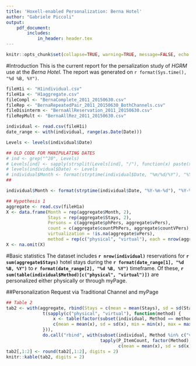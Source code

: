 ```yaml
---
title: 'Hoxell-enabled Personalization: Berna Hotel'
author: "Gabriele Piccoli"
output:
    pdf_document:
        includes:
            in_header: header.tex
---
```

```r
knitr::opts_chunk$set(collapse=TRUE, warning=TRUE, message=FALSE, echo = TRUE, results='hide')
```

#Introduction
This is the current report for the persalization study of *HGRM* use at the *Berna Hotel*. 
The report was generated on `r format(Sys.time(), "%d %B, %Y")`.

```r
fileH1i <- "H1individual.csv"
fileH1a <- "H1aggregate.csv"
fileCompl <- "BernaComplete_2011_20150630.csv"
fileRep <- "BernaRepeatedPair_2011_20150630_BothChannels.csv"
fileDisinterm <- "BernaAllReservation_2011_20150630.csv"
fileRepMult <- "BernaAllRez_2011_20150630.csv"

individual <- read.csv(fileH1i)
date_range <- with(individual, range(as.Date(Date)))

Levels <- levels(individual$Date)

## OLD CODE FOR MANIPULATING DATES
# ind <- grep("^20", Levels)
# Levels[ind] <- sapply(strsplit(Levels[ind], "/"), function(x) paste(x[c(2, 3, 1)], collapse = "/"))
# levels(individual$Date) <- Levels
# individual$Month <- format(strptime(individual$Date, "%m/%d/%Y"), "%Y-%m")
##

individual$Month <- format(strptime(individual$Date, "%Y-%m-%d"), "%Y-%m")

## Hypothesis 1
aggregate <- read.csv(fileH1a)
X <- data.frame(Month = rep(aggregate$Month, 2),
                Stays = rep(aggregate$Stays, 2),
                Persons = c(aggregate$phPers, aggregate$vPers),
                count = c(aggregate$countPhPers, aggregate$countVPers),
                virtualization = !is.na(aggregate$vPers),
                method = rep(c("physical", "virtual"), each = nrow(aggregate)))
X <- na.omit(X)
```

#Basic statistics
The dataset includes **`r nrow(individual)`** reservations for **`r sum(aggregate$Stays)`** hotel stays during the **`r format(date_range[1], "%d %B, %Y")`** to **`r format(date_range[2], "%d %B, %Y")`** timeframe. Of these, **`r sum(table(individual$Method)[c("physical", "virtual")])`** are personalized either physically or through myPage.
  
##Personalization Request via Traditional Channel and myPage
```r
## Table 2
tab2 <- with(aggregate, rbind(Stays = c(mean = mean(Stays), sd = sd(Stays), min = min(Stays), max = max(Stays)),
              t(sapply(c("physical", "virtual"), function(method) {
                  x <- table(factor(subset(individual, Method == method, Month)$Month))
                  c(mean = mean(x), sd = sd(x), min = min(x), max = max(x))
              })),
              do.call("rbind", with(subset(individual, Method %in% c("virtual", "physical")),
                                    tapply(P_ItemCount, factor(Method), function(x)
                                           c(mean = mean(x), sd = sd(x), min = min(x), max = max(x)))))))
tab2[,1:2] <- round(tab2[,1:2], digits = 2)
knitr::kable(tab2, digits = 2)
```

